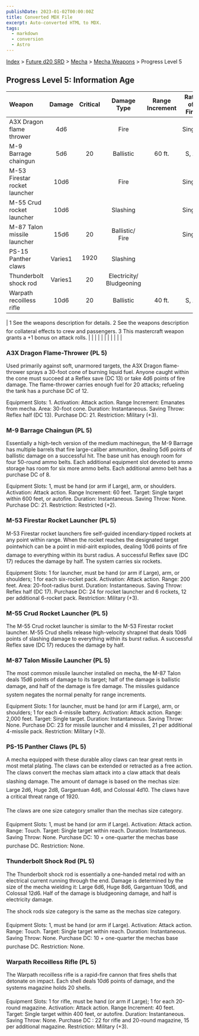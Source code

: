 ```yaml
---
publishDate: 2023-01-02T00:00:00Z
title: Converted MDX File
excerpt: Auto-converted HTML to MDX.
tags:
  - markdown
  - conversion
  - Astro
---
```


[Index](-index) > [Future d20 SRD](future-d20-srd-index) > [Mecha](future-d20-srd-mecha-index) > [Mecha Weapons](future-d20-srd-mecha-mecha-weapons-index) > Progress Level 5

## Progress Level 5: Information Age

| Weapon                        | Damage  | Critical |       Damage Type        | Range Increment | Rate of Fire | Magazine |  Size   | Weight  | Purchase DC | Restriction |
| :---------------------------- | :-----: | :------: | :----------------------: | :-------------: | :----------: | :------: | :-----: | :-----: | :---------: | ----------: |
| A3X Dragon flame thrower      |   4d6   |          |           Fire           |                 |    Single    | 20 int.  |  Large  | 75 lb.  |     21      |    Mil (+3) |
| M-9 Barrage chaingun          |   5d6   |    20    |        Ballistic         |     60 ft.      |     S, A     |  Linked  |  Huge   | 100 lb. |     21      |    Res (+2) |
| M-53 Firestar rocket launcher |  10d6   |          |           Fire           |                 |    Single    |  6 int.  |  Huge   | 35 lb.  |     24      |    Mil (+3) |
| M-55 Crud rocket launcher     |  10d6   |          |         Slashing         |                 |    Single    |  6 int.  |  Huge   | 35 lb.  |     24      |    Mil (+3) |
| M-87 Talon missile launcher   |  15d6   |    20    |     Ballistic/ Fire      |                 |    Single    |  4 int.  |  Huge   | 20 lb.  |     23      |    Mil (+3) |
| PS-15 Panther claws           | Varies1 |   1920   |         Slashing         |                 |              |          | Varies1 |         |   Varies1   |             |
| Thunderbolt shock rod         | Varies1 |    20    | Electricity/ Bludgeoning |                 |              |          | Varies1 |         |   Varies1   |             |
| Warpath recoilless rifle      |  10d6   |    20    |        Ballistic         |     40 ft.      |     S, A     |  20 box  |  Huge   | 50 lb.  |     22      |    Mil (+3) |

| 1 See the weapons description for details.
2 See the weapons description for collateral effects to crew and passengers.
3 This mastercraft weapon grants a +1 bonus on attack rolls. | | | | | | | | | | |

### A3X Dragon Flame-Thrower (PL 5)

Used primarily against soft, unarmored targets, the A3X Dragon flame-thrower sprays a 30-foot cone of burning liquid fuel. Anyone caught within the cone must succeed at a Reflex save (DC 13) or take 4d6 points of fire damage. The flame-thrower carries enough fuel for 20 attacks; refueling the tank has a purchase DC of 12.

Equipment Slots: 1.
Activation: Attack action.
Range Increment: Emanates from mecha.
Area: 30-foot cone.
Duration: Instantaneous.
Saving Throw: Reflex half (DC 13).
Purchase DC: 21.
Restriction: Military (+3).

### M-9 Barrage Chaingun (PL 5)

Essentially a high-tech version of the medium machinegun, the M-9 Barrage has multiple barrels that fire large-caliber ammunition, dealing 5d6 points of ballistic damage on a successful hit. The base unit has enough room for four 50-round ammo belts. Each additional equipment slot devoted to ammo storage has room for six more ammo belts. Each additional ammo belt has a purchase DC of 8.

Equipment Slots: 1, must be hand (or arm if Large), arm, or shoulders.
Activation: Attack action.
Range Increment: 60 feet.
Target: Single target within 600 feet, or autofire.
Duration: Instantaneous.
Saving Throw: None.
Purchase DC: 21.
Restriction: Restricted (+2).

### M-53 Firestar Rocket Launcher (PL 5)

M-53 Firestar rocket launchers fire self-guided incendiary-tipped rockets at any point within range. When the rocket reaches the designated target pointwhich can be a point in mid-airit explodes, dealing 10d6 points of fire damage to everything within its burst radius. A successful Reflex save (DC 17) reduces the damage by half. The system carries six rockets.

Equipment Slots: 1 for launcher, must be hand (or arm if Large), arm, or shoulders; 1 for each six-rocket pack.
Activation: Attack action.
Range: 200 feet.
Area: 20-foot-radius burst.
Duration: Instantaneous.
Saving Throw: Reflex half (DC 17).
Purchase DC: 24 for rocket launcher and 6 rockets, 12 per additional 6-rocket pack.
Restriction: Military (+3).

### M-55 Crud Rocket Launcher (PL 5)

The M-55 Crud rocket launcher is similar to the M-53 Firestar rocket launcher. M-55 Crud shells release high-velocity shrapnel that deals 10d6 points of slashing damage to everything within its burst radius. A successful Reflex save (DC 17) reduces the damage by half.

### M-87 Talon Missile Launcher (PL 5)

The most common missile launcher installed on mecha, the M-87 Talon deals 15d6 points of damage to its target; half of the damage is ballistic damage, and half of the damage is fire damage. The missiles guidance system negates the normal penalty for range increments.

Equipment Slots: 1 for launcher, must be hand (or arm if Large), arm, or shoulders; 1 for each 4-missile battery.
Activation: Attack action.
Range: 2,000 feet.
Target: Single target.
Duration: Instantaneous.
Saving Throw: None.
Purchase DC: 23 for missile launcher and 4 missiles, 21 per additional 4-missile pack.
Restriction: Military (+3).

### PS-15 Panther Claws (PL 5)

A mecha equipped with these durable alloy claws can tear great rents in most metal plating. The claws can be extended or retracted as a free action.
The claws convert the mechas slam attack into a claw attack that deals slashing damage. The amount of damage is based on the mechas size: Large 2d6, Huge 2d8, Gargantuan 4d6, and Colossal 4d10. The claws have a critical threat range of 1920.

The claws are one size category smaller than the mechas size category.

Equipment Slots: 1, must be hand (or arm if Large).
Activation: Attack action.
Range: Touch.
Target: Single target within reach.
Duration: Instantaneous.
Saving Throw: None.
Purchase DC: 10 + one-quarter the mechas base purchase DC.
Restriction: None.

### Thunderbolt Shock Rod (PL 5)

The Thunderbolt shock rod is essentially a one-handed metal rod with an electrical current running through the end. Damage is determined by the size of the mecha wielding it: Large 6d6, Huge 8d6, Gargantuan 10d6, and Colossal 12d6. Half of the damage is bludgeoning damage, and half is electricity damage.

The shock rods size category is the same as the mechas size category.

Equipment Slots: 1, must be hand (or arm if Large).
Activation: Attack action.
Range: Touch.
Target: Single target within reach.
Duration: Instantaneous.
Saving Throw: None.
Purchase DC: 10 + one-quarter the mechas base purchase DC.
Restriction: None.

### Warpath Recoilless Rifle (PL 5)

The Warpath recoilless rifle is a rapid-fire cannon that fires shells that detonate on impact. Each shell deals 10d6 points of damage, and the systems magazine holds 20 shells.

Equipment Slots: 1 for rifle, must be hand (or arm if Large); 1 for each 20-round magazine.
Activation: Attack action.
Range Increment: 40 feet.
Target: Single target within 400 feet, or autofire.
Duration: Instantaneous.
Saving Throw: None.
Purchase DC : 22 for rifle and 20-round magazine, 15 per additional magazine.
Restriction: Military (+3).
